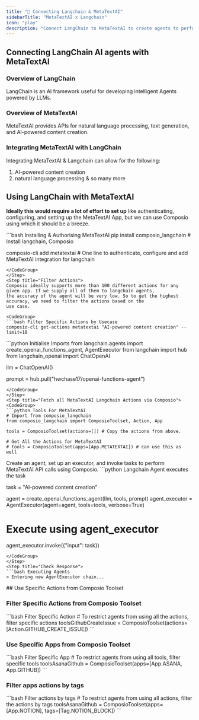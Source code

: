 ```yaml
---
title: "🚀 Connecting Langchain & MetaTextAI"
sidebarTitle: "MetaTextAI x Langchain"
icon: "play"
description: "Connect LangChain to MetaTextAI to create agents to perform tasks using natural language"
---
```


## Connecting LangChain AI agents with MetaTextAI

### Overview of LangChain

LangChain is an AI framework useful for developing intelligent Agents powered by LLMs.

### Overview of MetaTextAI

MetaTextAI provides APIs for natural language processing, text generation, and AI-powered content creation.

### Integrating MetaTextAI with LangChain

Integrating MetaTextAI & Langchain can allow for the following:

1. AI-powered content creation
2. natural language processing
& so many more

## Using LangChain with MetaTextAI

<Steps>
<Step title="Setting Up the Environment">

**Ideally this would require a lot of effort to set up** like authenticating, configuring, and setting up the MetaTextAI App, but we can use Composio using which it should be a breeze.

<CodeGroup>
```bash Installing & Authorising MetaTextAI
pip install composio_langchain # Install langchain, Composio 

composio-cli add metatextai # One line to authenticate, configure and add MetaTextAI integration for langchain
```
</CodeGroup>
</Step>
<Step title="Filter Actions">
Composio ideally supports more than 100 different actions for any given app. If we supply all of them to langchain agents, 
the accuracy of the agent will be very low. So to get the highest accuracy, we need to filter the actions based on the 
use case.

<CodeGroup>
```bash Filter Specific Actions by Usecase
composio-cli get-actions metatextai "AI-powered content creation" --limit=10
```
</CodeGroup>

</Step>
<Step title="Import Base Packages">

<CodeGroup>
```python Initialise Imports
from langchain.agents import create_openai_functions_agent, AgentExecutor
from langchain import hub
from langchain_openai import ChatOpenAI


llm = ChatOpenAI()

prompt = hub.pull("hwchase17/openai-functions-agent")
```
</CodeGroup>
</Step>
<Step title="Fetch all MetaTextAI Langchain Actions via Composio">
<CodeGroup>
```python Tools For MetaTextAI
# Import from composio_langchain
from composio_langchain import ComposioToolset, Action, App

tools = ComposioToolset(actions=[]) # Copy the actions from above. 

# Get All the Actions for MetaTextAI
# tools = ComposioToolset(apps=[App.METATEXTAI]) # can use this as well
```
</CodeGroup>
</Step>
<Step title="Execute the Agent">
Create an agent, set up an executor, and invoke tasks to perform MetaTextAI API calls using Composio. 
<CodeGroup>
```python Langchain Agent executes the task

task = "AI-powered content creation"

agent = create_openai_functions_agent(llm, tools, prompt)
agent_executor = AgentExecutor(agent=agent, tools=tools, verbose=True)

# Execute using agent_executor
agent_executor.invoke({"input": task})
```
</CodeGroup>
</Step>
<Step title="Check Response">
```bash Executing Agents
> Entering new AgentExecutor chain...
```
</Step>
</Steps>
## Use Specific Actions from Composio Toolset

### Filter Specific Actions from Composio Toolset

<CodeGroup>
```bash Filter Specific Action
# To restrict agents from using all the actions, filter specific actions
toolsGithubCreateIssue = ComposioToolset(actions=[Action.GITHUB_CREATE_ISSUE])
```
</CodeGroup>

### Use Specific Apps from Composio Toolset
<CodeGroup>
```bash Filter Specific App
# To restrict agents from using all tools, filter specific tools
toolsAsanaGithub = ComposioToolset(apps=[App.ASANA, App.GITHUB])
```
</CodeGroup>

### Filter apps actions by tags 
<CodeGroup>
```bash Filter actions by tags
# To restrict agents from using all actions, filter the actions by tags
toolsAsanaGithub = ComposioToolset(apps=[App.NOTION], tags=[Tag.NOTION_BLOCK])
```
</CodeGroup>

